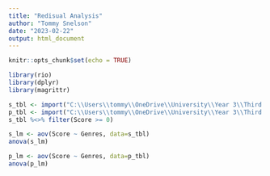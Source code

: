 ```yaml
---
title: "Redisual Analysis"
author: "Tommy Snelson"
date: "2023-02-22"
output: html_document
---
```


```r
knitr::opts_chunk$set(echo = TRUE)
```

```r
library(rio)
library(dplyr)
library(magrittr)

s_tbl <- import("C:\\Users\\tommy\\OneDrive\\University\\Year 3\\Third Year Project\\Platform Album Data\\ANOVA Datasets\\Spectrum.csv", setclass="tibble")
p_tbl <- import("C:\\Users\\tommy\\OneDrive\\University\\Year 3\\Third Year Project\\Platform Album Data\\ANOVA Datasets\\Pitchfork.csv", setclass="tibble")
s_tbl %<>% filter(Score >= 0)

```

```r

s_lm <- aov(Score ~ Genres, data=s_tbl)
anova(s_lm)

```

```r

p_lm <- aov(Score ~ Genres, data=p_tbl)
anova(p_lm)

```


